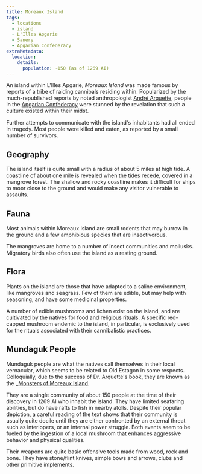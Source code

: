 ```yaml
---
title: Moreaux Island
tags:
  - locations
  - island
  - L'Illes Apgarie
  - Sanery
  - Apgarian Confederacy
extraMetadata:
  location:
    details:
      population: ~150 (as of 1269 AI)
---
```


An island within L'Illes Apgarie, *Moreaux Island* was made famous by reports of
a tribe of raiding cannibals residing within. Popularized by the
much-republished reports by noted anthropologist
[André Arquette](/characters/andre-arquette/), people in the
[Apgarian Confederacy](/organizations/apgarian-confederacy/) were stunned
by the revelation that such a culture existed within their midst.

Further attempts to communicate with the island's inhabitants had all ended in
tragedy. Most people were killed and eaten, as reported by a small number of
survivors.

## Geography

The island itself is quite small with a radius of about 5 miles at high tide. A
coastline of about one mile is revealed when the tides recede, covered in a
mangrove forest. The shallow and rocky coastline makes it difficult for ships to
moor close to the ground and would make any visitor vulnerable to assaults.

## Fauna

Most animals within Moreaux Island are small rodents that may burrow in the
ground and a few amphibious species that are insectivorous.

The mangroves are home to a number of insect communities and mollusks. Migratory
birds also often use the island as a resting ground.

## Flora

Plants on the island are those that have adapted to a saline environment, like
mangroves and seagrass. Few of them are edible, but may help with seasoning, and
have some medicinal properties.

A number of edible mushrooms and lichen exist on the island, and are cultivated
by the natives for food and religious rituals. A specific red-capped mushroom
endemic to the island, in particular, is exclusively used for the rituals
associated with their cannibalistic practices.

## Mundaguk People

Mundaguk people are what the natives call themselves in their local vernacular,
which seems to be related to Old Estagon in some respects. Colloquially, due to
the success of Dr. Arquette's book, they are known as the
\_[Monsters of Moreaux Island](/misc/monsters-of-moreaux-island/).

They are a single community of about 150 people at the time of their discovery
in 1269 AI who inhabit the island. They have limited seafaring abilities, but do
have rafts to fish in nearby atolls. Despite their popular depiction, a careful
reading of the text shows that their community is usually quite docile until
they are either confronted by an external threat such as interlopers, or an
internal power struggle. Both events seem to be fueled by the ingestion of a
local mushroom that enhances aggressive behavior and physical qualities.

Their weapons are quite basic offensive tools made from wood, rock and bone.
They have stone/flint knives, simple bows and arrows, clubs and other primitive
implements.
